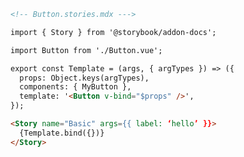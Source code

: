 ```md
<!-- Button.stories.mdx --->

import { Story } from '@storybook/addon-docs';

import Button from './Button.vue';

export const Template = (args, { argTypes }) => ({
  props: Object.keys(argTypes),
  components: { MyButton },
  template: '<Button v-bind="$props" />',
});

<Story name="Basic" args={{ label: ‘hello’ }}>
  {Template.bind({})}
</Story>
```
